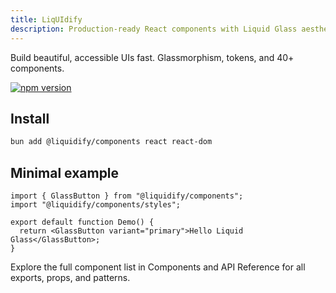 ```yaml
---
title: LiqUIdify
description: Production-ready React components with Liquid Glass aesthetics.
---
```


Build beautiful, accessible UIs fast. Glassmorphism, tokens, and 40+ components.

[![npm version](https://img.shields.io/npm/v/@liquidify/components.svg?label=%40liquidify%2Fcomponents)](https://www.npmjs.com/package/@liquidify/components)

## Install

```bash
bun add @liquidify/components react react-dom
```

## Minimal example

```tsx
import { GlassButton } from "@liquidify/components";
import "@liquidify/components/styles";

export default function Demo() {
  return <GlassButton variant="primary">Hello Liquid Glass</GlassButton>;
}
```

Explore the full component list in Components and API Reference for all exports, props, and patterns.

